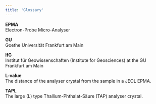 ```yaml
---
title: 'Glossary'
---
```


**EPMA**\
Electron-Probe Micro-Analyser

**GU**\
Goethe Universität Frankfurt am Main

**IfG**\
Institut für Geowissenschaften (Institute for Geosciences) at the GU Frankfurt am Main

**L-value**\
The distance of the analyser crystal from the sample in a JEOL EPMA.


**TAPL**\
The large (L) type Thallium-Phthalat-Säure (TAP) analyser crystal.